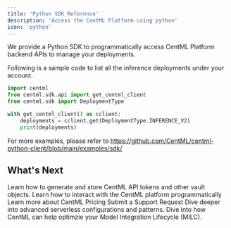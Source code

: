 ```yaml
---
title: 'Python SDK Reference'
description: 'Access the CentML Platform using python'
icon: 'python'
---
```


We provide a Python SDK to programmatically access CentML Platform backend APIs to manage your deployments.

Following is a sample code to list all the inference deployments under your account.

```python
import centml
from centml.sdk.api import get_centml_client
from centml.sdk import DeploymentType

with get_centml_client() as cclient:
    deployments = cclient.get(DeploymentType.INFERENCE_V2)
    print(deployments)
```

For more examples, please refer to https://github.com/CentML/centml-python-client/blob/main/examples/sdk/


## What's Next

<CardGroup cols={2}>
  <Card
    title="Generating Serverless API Tokens and Vault Objects"
    icon="key-skeleton-left-right"
    href="/resources/generation_api_key"
  >
    Learn how to generate and store CentML API tokens and other vault objects.
  </Card>
  <Card
    title="Clients"
    icon="terminal"
    href="/clients/setup"
  >
    Learn how to interact with the CentML platform programmatically
  </Card>
  <Card
    title="Resources and Pricing"
    icon="coins"
    href="/resources/pricing"
  >
    Learn more about CentML Pricing
  </Card>
    <Card
    title="Get Support"
    icon="headset"
    href="/resources/requesting_support"
  >
    Submit a Support Request
 </Card>
  <Card
    title="CentML Serverless Endpoints"
    icon="cloud-binary"
    href="/apps/serverless"
  >
    Dive deeper into advanced serverless configurations and patterns.
 </Card>
  <Card
    title="The Model Integration Lifecycle"
    icon="arrows-spining"
    href="/resources/model_integration_lifecycle"
  >
    Dive into how CentML can help optimzie your Model Integration Lifecycle (MILC). 
 </Card>
</CardGroup>

